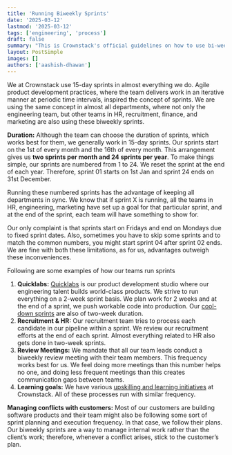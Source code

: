 ```yaml
---
title: 'Running Biweekly Sprints'
date: '2025-03-12'
lastmod: '2025-03-12'
tags: ['engineering', 'process']
draft: false
summary: "This is Crownstack's official guidelines on how to use bi-weekly sprints."
layout: PostSimple
images: []
authors: ['aashish-dhawan']
---
```


We at Crownstack use 15-day sprints in almost everything we do. Agile product development practices, where the team delivers work in an iterative manner at periodic time intervals, inspired the concept of sprints. We are using the same concept in almost all departments, where not only the engineering team, but other teams in HR, recruitment, finance, and marketing are also using these biweekly sprints.

**Duration:** Although the team can choose the duration of sprints, which works best for them, we generally work in 15-day sprints. Our sprints start on the 1st of every month and the 16th of every month. This arrangement gives us **two sprints per month and 24 sprints per year**. To make things simple, our sprints are numbered from 1 to 24. We reset the sprint at the end of each year. Therefore, sprint 01 starts on 1st Jan and sprint 24 ends on 31st December.

Running these numbered sprints has the advantage of keeping all departments in sync. We know that if sprint X is running, all the teams in HR, engineering, marketing have set up a goal for that particular sprint, and at the end of the sprint, each team will have something to show for.

Our only complaint is that sprints start on Fridays and end on Mondays due to fixed sprint dates. Also, sometimes you have to skip some sprints and to match the common numbers, you might start sprint 04 after sprint 02 ends. We are fine with both these limitations, as for us, advantages outweigh these inconveniences.

Following are some examples of how our teams run sprints

1. **Quicklabs:** [Quicklabs](http://quicklabs.in) is our product development studio where our engineering talent builds world-class products. We strive to run everything on a 2-week sprint basis. We plan work for 2 weeks and at the end of a sprint, we push workable code into production. Our [cool-down sprints](https://blog.crownstack.com/blog/web/cool-down-sprints) are also of two-week duration.
2. **Recruitment & HR:** Our recruitment team tries to process each candidate in our pipeline within a sprint. We review our recruitment efforts at the end of each sprint. Almost everything related to HR also gets done in two-week sprints.
3. **Review Meetings:** We mandate that all our team leads conduct a biweekly review meeting with their team members. This frequency works best for us. We feel doing more meetings than this number helps no one, and doing less frequent meetings than this creates communication gaps between teams.
4. **Learning goals:** We have various [upskilling and learning initiatives](https://www.crownstack.com/kb) at Crownstack. All of these processes run with similar frequency.

**Managing conflicts with customers:** Most of our customers are building software products and their team might also be following some sort of sprint planning and execution frequency. In that case, we follow their plans. Our biweekly sprints are a way to manage internal work rather than the client’s work; therefore, whenever a conflict arises, stick to the customer’s plan.
